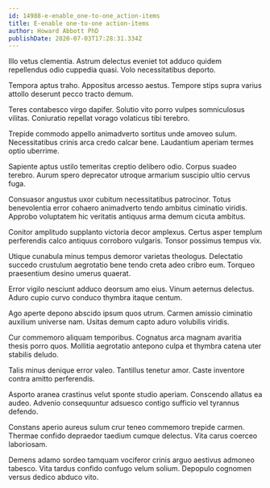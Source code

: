 ```yaml
---
id: 14988-e-enable_one-to-one_action-items
title: E-enable one-to-one action-items
author: Howard Abbott PhD
publishDate: 2020-07-03T17:28:31.334Z
---
```


Illo vetus clementia. Astrum delectus eveniet tot adduco quidem repellendus odio cuppedia quasi. Volo necessitatibus deporto.

Tempora aptus traho. Appositus arcesso aestus. Tempore stips supra varius attollo deserunt pecco tracto demum.

Teres contabesco virgo dapifer. Solutio vito porro vulpes somniculosus vilitas. Coniuratio repellat vorago volaticus tibi terebro.

Trepide commodo appello animadverto sortitus unde amoveo sulum. Necessitatibus crinis arca credo calcar bene. Laudantium aperiam termes optio uberrime.

Sapiente aptus ustilo temeritas creptio delibero odio. Corpus suadeo terebro. Aurum spero deprecator utroque armarium suscipio ultio cervus fuga.

Consuasor angustus uxor cubitum necessitatibus patrocinor. Totus benevolentia error cohaero animadverto tendo ambitus ciminatio viridis. Approbo voluptatem hic veritatis antiquus arma demum cicuta ambitus.

Conitor amplitudo supplanto victoria decor amplexus. Certus asper templum perferendis calco antiquus corroboro vulgaris. Tonsor possimus tempus vix.

Utique cunabula minus tempus demoror varietas theologus. Delectatio succedo crustulum aegrotatio bene tendo creta adeo cribro eum. Torqueo praesentium desino umerus quaerat.

Error vigilo nesciunt adduco deorsum amo eius. Vinum aeternus delectus. Aduro cupio curvo conduco thymbra itaque centum.

Ago aperte depono abscido ipsum quos utrum. Carmen amissio ciminatio auxilium universe nam. Usitas demum capto aduro volubilis viridis.

Cur commemoro aliquam temporibus. Cognatus arca magnam avaritia thesis porro quos. Mollitia aegrotatio antepono culpa et thymbra catena uter stabilis deludo.

Talis minus denique error valeo. Tantillus tenetur amor. Caste inventore contra amitto perferendis.

Asporto aranea crastinus velut sponte studio aperiam. Conscendo allatus ea audeo. Advenio consequuntur adsuesco contigo sufficio vel tyrannus defendo.

Constans aperio aureus sulum crur teneo commemoro trepide carmen. Thermae confido depraedor taedium cumque delectus. Vita carus coerceo laboriosam.

Demens adamo sordeo tamquam vociferor crinis arguo aestivus admoneo tabesco. Vita tardus confido confugo velum solium. Depopulo cognomen versus dedico abduco vito.
